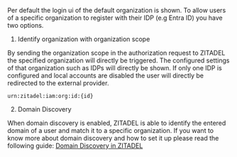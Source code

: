 Per default the login ui of the default organization is shown.
To allow users of a specific organization to register with their IDP (e.g Entra ID) you have two options.

1. Identify organization with organization scope

By sending the organization scope in the authorization request to ZITADEL the specified organization will directly be triggered.
The configured settings of that organization such as IDPs will directly be shown.
If only one IDP is configured and local accounts are disabled the user will directly be redirected to the external provider.
```
urn:zitadel:iam:org:id:{id}
```

2. Domain Discovery

When domain discovery is enabled, ZITADEL is able to identify the entered domain of a user and match it to a specific organization.
If you want to know more about domain discovery and how to set it up please read the following guide:
[Domain Discovery in ZITADEL](/docs/guides/solution-scenarios/domain-discovery)
